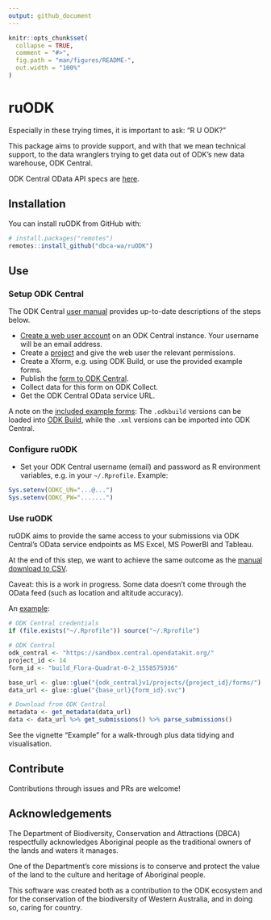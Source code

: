 ```yaml
---
output: github_document
---
```


<!-- README.md is generated from README.Rmd. Please edit that file -->

```r
knitr::opts_chunk$set(
  collapse = TRUE,
  comment = "#>",
  fig.path = "man/figures/README-",
  out.width = "100%"
)
```
# ruODK

Especially in these trying times, it is important to ask: "R U ODK?"

This package aims to provide support, and with that we mean technical support, 
to the data wranglers trying to get data out of ODK's new data warehouse, ODK Central.

ODK Central OData API specs are [here](https://odkcentral.docs.apiary.io/#reference/odata-endpoints).

## Installation

You can install ruODK from GitHub with:

```r
# install.packages("remotes")
remotes::install_github("dbca-wa/ruODK")
```


## Use

### Setup ODK Central

The ODK Central [user manual](https://docs.opendatakit.org/central-using/) 
provides up-to-date descriptions of the steps below.

* [Create a web user account](https://docs.opendatakit.org/central-users/#creating-a-web-user) 
  on an ODK Central instance. Your username will be an email address.
* Create a [project](https://docs.opendatakit.org/central-projects/) and give the
  web user the relevant permissions.
* Create a Xform, e.g. using ODK Build, or use the provided example forms.
* Publish the [form to ODK Central](https://docs.opendatakit.org/central-forms/).
* Collect data for this form on ODK Collect.
* Get the ODK Central OData service URL.

A note on the [included example forms](https://github.com/dbca-wa/ruODK/tree/master/inst/extdata): 
The `.odkbuild` versions can be loaded into [ODK Build](https://build.opendatakit.org/), 
while the `.xml` versions can be imported into ODK Central.

### Configure ruODK

* Set your ODK Central username (email) and password as R environment
  variables, e.g. in your `~/.Rprofile`.
  Example:
  
```r
Sys.setenv(ODKC_UN="...@...")
Sys.setenv(ODKC_PW=".......")
```

### Use ruODK

ruODK aims to provide the same access to your submissions via ODK Central's OData
service endpoints as MS Excel, MS PowerBI and Tableau.

At the end of this step, we want to achieve the same outcome as the [manual
download to CSV](https://docs.opendatakit.org/central-submissions/#downloading-submissions-as-csvs).

Caveat: this is a work in progress. Some data doesn't come through the OData feed
(such as location and altitude accuracy).

An [example](https://rpubs.com/florian_mayer/flora_quadrats):

```r
# ODK Central credentials
if (file.exists("~/.Rprofile")) source("~/.Rprofile")

# ODK Central
odk_central <- "https://sandbox.central.opendatakit.org/"
project_id <- 14
form_id <- "build_Flora-Quadrat-0-2_1558575936"

base_url <- glue::glue("{odk_central}v1/projects/{project_id}/forms/")
data_url <- glue::glue("{base_url}{form_id}.svc")

# Download from ODK Central
metadata <- get_metadata(data_url)
data <- data_url %>% get_submissions() %>% parse_submissions()
```

See the vignette "Example" for a walk-through plus data tidying and visualisation.


## Contribute
Contributions through issues and PRs are welcome!

## Acknowledgements
The Department of Biodiversity, Conservation and Attractions (DBCA) respectfully acknowledges Aboriginal people as the traditional owners of the lands and waters it manages.

One of the Department's core missions is to conserve and protect the value of the land to the culture and heritage of Aboriginal people.

This software was created both as a contribution to the ODK ecosystem and for the conservation of the biodiversity of Western Australia, and in doing so, caring for country.